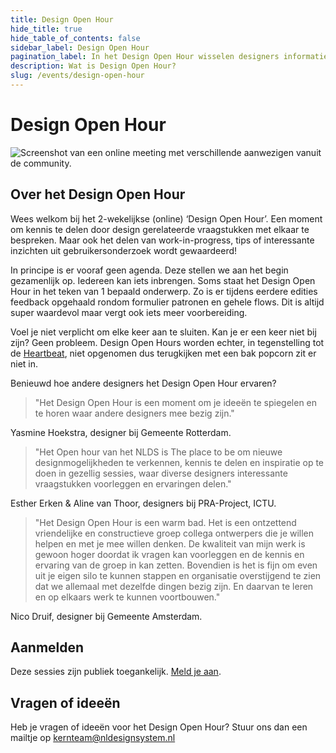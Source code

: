 ```yaml
---
title: Design Open Hour
hide_title: true
hide_table_of_contents: false
sidebar_label: Design Open Hour
pagination_label: In het Design Open Hour wisselen designers informatie, inzichten en tips met elkaar uit.
description: Wat is Design Open Hour?
slug: /events/design-open-hour
---
```


# Design Open Hour

![Screenshot van een online meeting met verschillende aanwezigen vanuit de community.](https://raw.githubusercontent.com/nl-design-system/documentatie/assets/design-open-hour.jpg)

## Over het Design Open Hour

Wees welkom bij het 2-wekelijkse (online) ‘Design Open Hour’. Een moment om kennis te delen door design gerelateerde vraagstukken met elkaar te bespreken. Maar ook het delen van work-in-progress, tips of interessante inzichten uit gebruikersonderzoek wordt gewaardeerd!

In principe is er vooraf geen agenda. Deze stellen we aan het begin gezamenlijk op. Iedereen kan iets inbrengen. Soms staat het Design Open Hour in het teken van 1 bepaald onderwerp. Zo is er tijdens eerdere edities feedback opgehaald rondom formulier patronen en gehele flows. Dit is altijd super waardevol maar vergt ook iets meer voorbereiding.

Voel je niet verplicht om elke keer aan te sluiten. Kan je er een keer niet bij zijn? Geen probleem. Design Open Hours worden echter, in tegenstelling tot de [Heartbeat](../heartbeat/heartbeat), niet opgenomen dus terugkijken met een bak popcorn zit er niet in.

Benieuwd hoe andere designers het Design Open Hour ervaren?

> "Het Design Open Hour is een moment om je ideeën te spiegelen en te horen waar andere designers mee bezig zijn."

Yasmine Hoekstra, designer bij Gemeente Rotterdam.

> "Het Open hour van het NLDS is The place to be om nieuwe designmogelijkheden te verkennen, kennis te delen en inspiratie op te doen in gezellig sessies, waar diverse designers interessante vraagstukken voorleggen en ervaringen delen."

Esther Erken & Aline van Thoor, designers bij PRA-Project, ICTU.

> "Het Design Open Hour is een warm bad. Het is een ontzettend vriendelijke en constructieve groep collega ontwerpers die je willen helpen en met je mee willen denken. De kwaliteit van mijn werk is gewoon hoger doordat ik vragen kan voorleggen en de kennis en ervaring van de groep in kan zetten. Bovendien is het is fijn om even uit je eigen silo te kunnen stappen en organisatie overstijgend te zien dat we allemaal met dezelfde dingen bezig zijn. En daarvan te leren en op elkaars werk te kunnen voortbouwen."

Nico Druif, designer bij Gemeente Amsterdam.

## Aanmelden

Deze sessies zijn publiek toegankelijk. [Meld je aan](/events/design-open-hour/aanmelden).

## Vragen of ideeën

Heb je vragen of ideeën voor het Design Open Hour? Stuur ons dan een mailtje op <a href="mailto:kernteam@nldesignsystem.nl">kernteam@nldesignsystem.nl</a>
